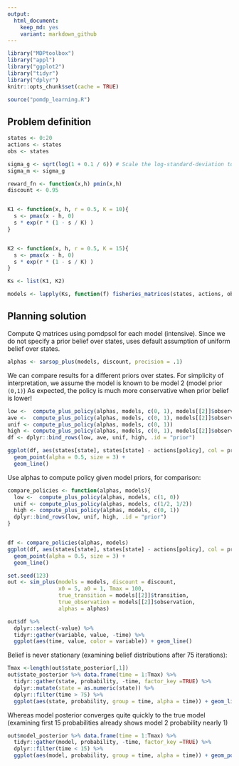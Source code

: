 ```yaml
---
output:
  html_document: 
    keep_md: yes
    variant: markdown_github
---  
```




```r
library("MDPtoolbox")
library("appl")
library("ggplot2")
library("tidyr")
library("dplyr")
knitr::opts_chunk$set(cache = TRUE)
```

```r
source("pomdp_learning.R")
```


## Problem definition

```r
states <- 0:20
actions <- states
obs <- states

sigma_g <- sqrt(log(1 + 0.1 / 6)) # Scale the log-standard-deviation to result in similar variance to a uniform distribution of width 0.5
sigma_m <- sigma_g 

reward_fn <- function(x,h) pmin(x,h)
discount <- 0.95


K1 <- function(x, h, r = 0.5, K = 10){
  s <- pmax(x - h, 0)
  s * exp(r * (1 - s / K) )
}


K2 <- function(x, h, r = 0.5, K = 15){
  s <- pmax(x - h, 0)
  s * exp(r * (1 - s / K) )
}

Ks <- list(K1, K2)


```


```r
models <- lapply(Ks, function(f) fisheries_matrices(states, actions, obs, reward_fn, f, sigma_g, sigma_m))
```


## Planning solution

Compute Q matrices using pomdpsol for each model (intensive).  Since we do not specify a prior belief over states, uses default assumption of uniform belief over states.

```r
alphas <- sarsop_plus(models, discount, precision = .1)
```


We can compare results for a different priors over states.  For simplicity of interpretation, we assume the model is known to be model 2 (model prior `(0,1)`)
As expected, the policy is much more conservative when prior belief is lower!  

```r


low <-  compute_plus_policy(alphas, models, c(0, 1), models[[2]]$observation[,4,1])
ave <-  compute_plus_policy(alphas, models, c(0, 1), models[[2]]$observation[,10,1])
unif <- compute_plus_policy(alphas, models, c(0, 1))
high <- compute_plus_policy(alphas, models, c(0, 1), models[[2]]$observation[,15,1])
df <- dplyr::bind_rows(low, ave, unif, high, .id = "prior")

ggplot(df, aes(states[state], states[state] - actions[policy], col = prior, pch = prior)) + 
  geom_point(alpha = 0.5, size = 3) + 
  geom_line()
```


Use alphas to compute policy given model priors, for comparison:

```r
compare_policies <- function(alphas, models){
  low <-  compute_plus_policy(alphas, models, c(1, 0))
  unif <- compute_plus_policy(alphas, models, c(1/2, 1/2))
  high <- compute_plus_policy(alphas, models, c(0, 1))
  dplyr::bind_rows(low, unif, high, .id = "prior")
}


df <- compare_policies(alphas, models)
ggplot(df, aes(states[state], states[state] - actions[policy], col = prior, pch = prior)) + 
  geom_point(alpha = 0.5, size = 3) + 
  geom_line()
```

```r
set.seed(123)
out <- sim_plus(models = models, discount = discount,
                x0 = 5, a0 = 1, Tmax = 100, 
                true_transition = models[[2]]$transition, 
                true_observation = models[[2]]$observation, 
                alphas = alphas)


```

```r
out$df %>% 
  dplyr::select(-value) %>% 
  tidyr::gather(variable, value, -time) %>% 
  ggplot(aes(time, value, color = variable)) + geom_line()
```

Belief is never stationary (examining belief distributions after 75 iterations):

```r
Tmax <-length(out$state_posterior[,1])
out$state_posterior %>% data.frame(time = 1:Tmax) %>% 
  tidyr::gather(state, probability, -time, factor_key =TRUE) %>% 
  dplyr::mutate(state = as.numeric(state)) %>% 
  dplyr::filter(time > 75) %>% 
  ggplot(aes(state, probability, group = time, alpha = time)) + geom_line()
```

Whereas model posterior converges quite quickly to the true model (examining first 15 probabilities already shows model 2 probability nearly 1)

```r
out$model_posterior %>% data.frame(time = 1:Tmax) %>% 
  tidyr::gather(model, probability, -time, factor_key =TRUE) %>% 
  dplyr::filter(time < 15) %>% 
  ggplot(aes(model, probability, group = time, alpha = time)) + geom_point()
```

